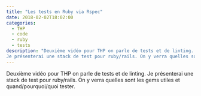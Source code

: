 ```yaml
---
title: "Les tests en Ruby via Rspec"
date: 2018-02-02T18:02:00
categories:
  - THP
  - code
  - ruby
  - tests
description: "Deuxième vidéo pour THP on parle de tests et de linting.
Je présenterai une stack de test pour ruby/rails. On y verra quelles sont les gems utiles et quand/pourquoi/quoi tester."
---
```


Deuxième vidéo pour THP on parle de tests et de linting.
Je présenterai une stack de test pour ruby/rails. On y verra quelles sont les gems utiles et quand/pourquoi/quoi tester.

<Youtube videoId="EJ-aqrTGbn0" />
